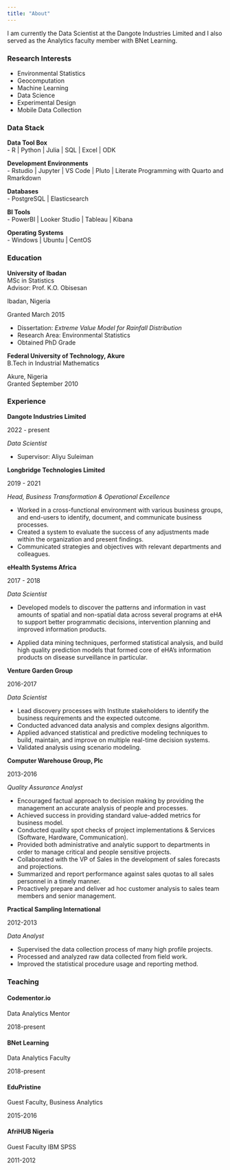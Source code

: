 ```yaml
---
title: "About"
---
```



I am currently the Data Scientist at the Dangote Industries Limited and I also served as the Analytics faculty member with BNet Learning.


### Research Interests

- Environmental Statistics
- Geocomputation
- Machine Learning
- Data Science
- Experimental Design
- Mobile Data Collection

### Data Stack

::: {.d-flex .justify-content-between}
::: {}
**Data Tool Box**  
- R | Python | Julia | SQL | Excel | ODK  
:::
::: {.text-end}

:::
:::


::: {.d-flex .justify-content-between}
::: {}
**Development Environments**  
- Rstudio | Jupyter | VS Code | Pluto  | Literate Programming with Quarto and Rmarkdown
:::
::: {.text-end}

:::
:::

::: {.d-flex .justify-content-between}
::: {}
**Databases**  
- PostgreSQL | Elasticsearch
:::
::: {.text-end}

:::
:::

::: {.d-flex .justify-content-between}
::: {}
**BI Tools**  
- PowerBI | Looker Studio | Tableau | Kibana 
:::
::: {.text-end}

:::
:::

::: {.d-flex .justify-content-between}
::: {}
**Operating Systems**  
- Windows | Ubuntu | CentOS   
:::
::: {.text-end}

:::
:::

### Education

::: {.d-flex .justify-content-between}
::: {}
**University of Ibadan**  
MSc in Statistics  
Advisor: Prof. K.O. Obisesan
:::
::: {.text-end}
Ibadan, Nigeria

Granted March 2015
:::
:::
- Dissertation: *Extreme Value Model for Rainfall Distribution*
- Research Area: Environmental Statistics
- Obtained PhD Grade

::: {.d-flex .justify-content-between}
::: {}
**Federal University of Technology, Akure**  
B.Tech in Industrial Mathematics
:::
::: {.text-end}
Akure, Nigeria  
Granted September 2010
:::
:::

### Experience

::: {.d-flex .justify-content-between}
::: {}
**Dangote Industries Limited**  
:::
::: {.text-end}
2022 - present
:::
:::
*Data Scientist*

- Supervisor: Aliyu Suleiman

::: {.d-flex .justify-content-between}
::: {}
**Longbridge Technologies Limited**  
:::
::: {.text-end}
2019 - 2021
:::
:::
*Head, Business Transformation & Operational Excellence*

- Worked in a cross-functional environment with various business groups, and end-users to identify, document, and communicate business processes.
- Created a system to evaluate the success of any adjustments made within the organization and present findings.
- Communicated strategies and objectives with relevant departments and colleagues.

::: {.d-flex .justify-content-between}
::: {}
**eHealth Systems Africa**  
:::
::: {.text-end}
2017 - 2018
:::
:::
*Data Scientist*

- Developed models to discover the patterns and information in vast amounts of spatial and non-spatial data across several programs at eHA to support better programmatic decisions, intervention planning and improved information products.

- Applied data mining techniques, performed statistical analysis, and build high quality prediction models that formed core of eHA’s information products on disease surveillance in particular.

::: {.d-flex .justify-content-between}
::: {}
**Venture Garden Group**  
:::
::: {.text-end}
2016-2017
:::
:::
*Data Scientist*

- Lead discovery processes with Institute stakeholders to identify the business requirements and the expected outcome.
- Conducted advanced data analysis and complex designs algorithm.
- Applied advanced statistical and predictive modeling techniques to build, maintain, and improve on multiple real-time decision systems.
- Validated analysis using scenario modeling.


::: {.d-flex .justify-content-between}
::: {}
**Computer Warehouse Group, Plc**  
:::
::: {.text-end}
2013-2016
:::
:::
*Quality Assurance Analyst*

- Encouraged factual approach to decision making by providing the management an accurate analysis of people and processes.
- Achieved success in providing standard value-added metrics for business model.
- Conducted quality spot checks of project implementations & Services (Software, Hardware, Communication).
- Provided both administrative and analytic support to departments in order to manage critical and people sensitive projects.
- Collaborated with the VP of Sales in the development of sales forecasts and projections.
- Summarized and report performance against sales quotas to all sales personnel in a timely manner.
- Proactively prepare and deliver ad hoc customer analysis to sales team members and senior management.



::: {.d-flex .justify-content-between}
::: {}
**Practical Sampling International**  
:::
::: {.text-end}
2012-2013
:::
:::
*Data Analyst*

- Supervised the data collection process of many high profile projects.
- Processed and analyzed raw data collected from field work.
- Improved the statistical procedure usage and reporting method.




### Teaching 

#### Codementor.io
::: {.d-flex .justify-content-between}
::: {}
Data Analytics Mentor 
:::
::: {.text-end}
2018-present
:::
:::

#### BNet Learning
::: {.d-flex .justify-content-between}
::: {}
Data Analytics Faculty
:::
::: {.text-end}
2018-present
:::
:::

#### EduPristine
::: {.d-flex .justify-content-between}
::: {}
Guest Faculty, Business Analytics
:::
::: {.text-end}
2015-2016
:::
:::

#### AfriHUB Nigeria

::: {.d-flex .justify-content-between}
::: {}
Guest Faculty IBM SPSS
:::
::: {.text-end}
2011-2012
:::
:::
